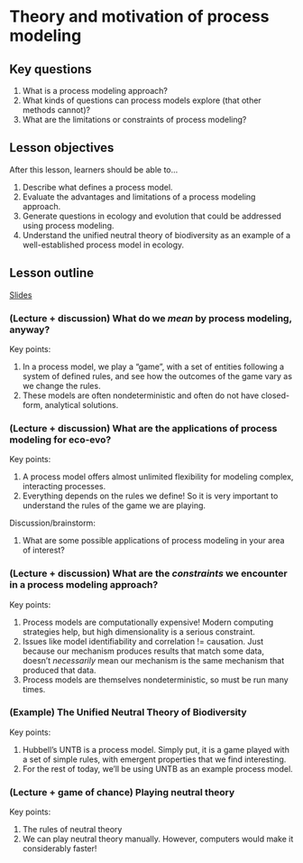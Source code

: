 # Theory and motivation of process modeling

## Key questions

1. What is a process modeling approach?
1. What kinds of questions can process models explore (that other methods cannot)?
1. What are the limitations or constraints of process modeling?

## Lesson objectives

After this lesson, learners should be able to...

1. Describe what defines a process model.
1. Evaluate the advantages and limitations of a process modeling approach.
1. Generate questions in ecology and evolution that could be addressed using process modeling.
1. Understand the unified neutral theory of biodiversity as an example of a well-established process model in ecology.

## Lesson outline

[Slides](slides/day1_slides.pdf)

### (Lecture + discussion) What do we _mean_ by process modeling, anyway?

Key points:

1. In a process model, we play a "game", with a set of entities following a system of defined rules, and see how the outcomes of the game vary as we change the rules. 
1. These models are often nondeterministic and often do not have closed-form, analytical solutions. 

### (Lecture + discussion) What are the applications of process modeling for eco-evo?

Key points:

1. A process model offers almost unlimited flexibility for modeling complex, interacting processes.
1. Everything depends on the rules we define! So it is very important to understand the rules of the game we are playing.

Discussion/brainstorm:

1. What are some possible applications of process modeling in your area of interest?

### (Lecture + discussion) What are the _constraints_ we encounter in a process modeling approach?

Key points:

1. Process models are computationally expensive! Modern computing strategies help, but high dimensionality is a serious constraint. 
1. Issues like model identifiability and correlation != causation. Just because our mechanism produces results that match some data, doesn't _necessarily_ mean our mechanism is the same mechanism that produced that data. 
1. Process models are themselves nondeterministic, so must be run many times.

### (Example) The Unified Neutral Theory of Biodiversity

Key points:

1. Hubbell's UNTB is a process model. Simply put, it is a game played with a set of simple rules, with emergent properties that we find interesting. 
1. For the rest of today, we'll be using UNTB as an example process model. 


### (Lecture + game of chance) Playing neutral theory

Key points:

1. The rules of neutral theory
1. We can play neutral theory manually. However, computers would make it considerably faster!
